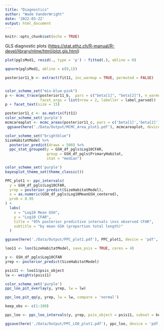 ```yaml
---
title: "Diagnostics"
author: "Wade VanderWright"
date: '2022-03-22'
output: html_document
---
```


```r
knitr::opts_chunk$set(echo = TRUE)
```

GLS diagnostic plots
(<https://stat.ethz.ch/R-manual/R-devel/library/nlme/html/plot.gls.html>)

```r
plot(pglsMod1, resid(., type = 'p') ~ fitted(.), abline = 0)
```


```r
qqnorm(pglsMod1, abline = c(0,1))
```



```r
posterior11_b <- extract(fit11, inc_warmup = TRUE, permuted = FALSE)


color_scheme_set("mix-blue-pink")
p <- mcmc_trace(posterior11_b,  pars = c("beta[1]", "beta[2]"), n_warmup = 50,
                facet_args = list(nrow = 2, labeller = label_parsed))
p + facet_text(size = 15)
```

```r
posterior11_c <- as.matrix(fit11)
color_scheme_set('purple')
mcmcareaplot <- mcmc_areas(posterior11_c, pars = c('beta[1]','beta[2]'), prob = 0.95)
 ggsave(here('./Data/Output/MCMC_Area_plot1.pdf'), mcmcareaplot, device = 'pdf', height = 6, width = 8, units = 'in')

```

```r
color_scheme_set("brightblue")
SizeHabitatModel %>%
  posterior_predict(draws = 500) %>%
  ppc_stat_grouped(y = GSH_df_pgls$Log10CFAR,
                   group = GSH_df_pgls$PrimaryHabitat,
                   stat = "median")
```

```r
color_scheme_set('purple')
bayesplot_theme_set(theme_classic())

PPC_plot1 <- ppc_intervals(
  y = GSH_df_pgls$Log10CFAR,
  yrep = posterior_predict(SizeHabitatModel),
  x = as.numeric(GSH_df_pgls$Log10MeanGSH_centered),
  prob = 0.95
) +
  labs(
    x = "Log10 Mean GSH",
    y = "Log10 CFAR",
    title = "95% posterior predictive intervals \nvs observed CFAR",
    subtitle = "by mean GSH (proportion total length)"
  ) 

ggsave(here('./Data/Output/PPC_plot1.pdf'), PPC_plot1, device = 'pdf', height = 6, width = 8, units = 'in')

```


```r
loo11 <- loo(SizeHabitatModel, save_psis = TRUE, cores = 4)

y <- GSH_df_pgls$Log10CFAR
yrep <- posterior_predict(SizeHabitatModel)
```

```r
psis11 <- loo11$psis_object
lw <- weights(psis11)
```

```r
color_scheme_set('purple')
ppc_loo_pit_overlay(y, yrep, lw = lw)
```

```r
ppc_loo_pit_qq(y, yrep, lw = lw, compare = 'normal')
```
```r
keep_obs <- c(1:100)

ppc_loo <- ppc_loo_intervals(y, yrep, psis_object = psis11, subset = keep_obs, order = 'median', prob = 0.95)

ggsave(here('./Data/Output/PPC_LOO_plot1.pdf'), ppc_loo, device = 'pdf', height = 6, width = 8, units = 'in')
```

